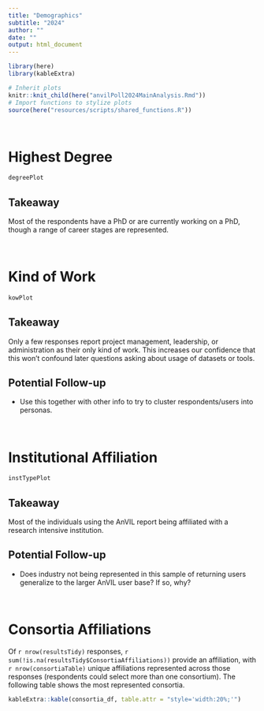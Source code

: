 ```yaml
---
title: "Demographics"
subtitle: "2024"
author: ""
date: ""
output: html_document
---
```


```r
library(here)
library(kableExtra)

# Inherit plots
knitr::knit_child(here("anvilPoll2024MainAnalysis.Rmd"))
# Import functions to stylize plots
source(here("resources/scripts/shared_functions.R"))
```

<br>

# Highest Degree

```r
degreePlot
```

## Takeaway

Most of the respondents have a PhD or are currently working on a PhD, though a range of career stages are represented.

<br>

# Kind of Work

```r
kowPlot
```

## Takeaway

Only a few responses report project management, leadership, or administration as their only kind of work. This increases our confidence that this won't confound later questions asking about usage of datasets or tools.

## Potential Follow-up

  - Use this together with other info to try to cluster respondents/users into personas.

<br>

# Institutional Affiliation

```r
instTypePlot
```

## Takeaway

Most of the individuals using the AnVIL report being affiliated with a research intensive institution.

## Potential Follow-up

  - Does industry not being represented in this sample of returning users generalize to the larger AnVIL user base? If so, why?

<br>

# Consortia Affiliations

Of `r nrow(resultsTidy)` responses, `r sum(!is.na(resultsTidy$ConsortiaAffiliations))` provide an affiliation, with `r nrow(consortiaTable)` unique affiliations represented across those responses (respondents could select more than one consortium). The following table shows the most represented consortia.

```r
kableExtra::kable(consortia_df, table.attr = "style='width:20%;'")
```
